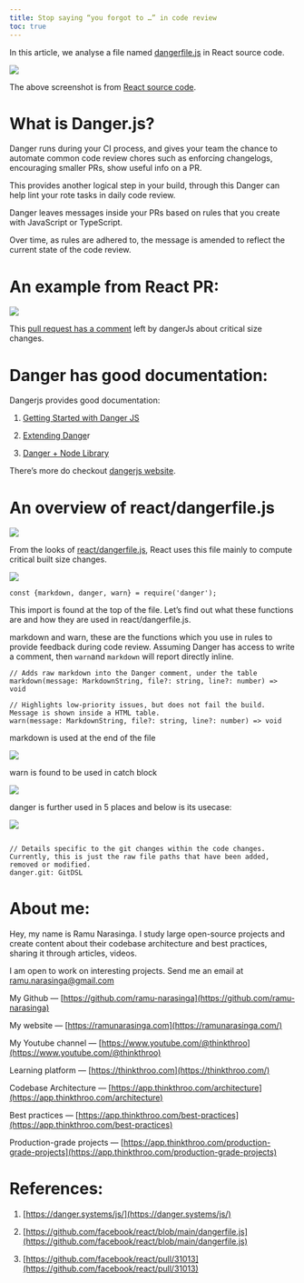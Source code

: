 ```yaml
---
title: Stop saying “you forgot to …” in code review
toc: true
---
```


In this article, we analyse a file named [dangerfile.js](https://github.com/facebook/react/blob/main/dangerfile.js) in React source code.

![](https://miro.medium.com/v2/resize:fit:875/1*5CsCitxiOUMGLB4kBiiRxg.png)

The above screenshot is from [React source code](https://github.com/facebook/react/blob/main/dangerfile.js).

# **What is Danger.js?**

Danger runs during your CI process, and gives your team the chance to automate common code review chores such as enforcing changelogs, encouraging smaller PRs, show useful info on a PR.

This provides another logical step in your build, through this Danger can help lint your rote tasks in daily code review.

Danger leaves messages inside your PRs based on rules that you create with JavaScript or TypeScript.

Over time, as rules are adhered to, the message is amended to reflect the current state of the code review.

# **An example from React PR:**

![](https://miro.medium.com/v2/resize:fit:875/1*ozkVVfTl4ywx-NuLLJgeow.png)

This [pull request has a comment](https://github.com/facebook/react/pull/31013#issuecomment-2364645268) left by dangerJs about critical size changes.

# **Danger has good documentation:**

Dangerjs provides good documentation:

1. [Getting Started with Danger JS](https://danger.systems/js/guides/getting_started)
    
2. [Extending Dange](https://danger.systems/js/usage/extending-danger)r
    
3. [Danger + Node Library](https://danger.systems/js/tutorials/node-library)
    

There’s more do checkout [dangerjs website](https://danger.systems/js/).

# **An overview of react/dangerfile.js**

![](https://miro.medium.com/v2/resize:fit:875/1*8qD2sdeATINYu3Jrhz33Hw.png)

From the looks of [react/dangerfile.js](https://github.com/facebook/react/blob/main/dangerfile.js), React uses this file mainly to compute critical built size changes.

![](https://miro.medium.com/v2/resize:fit:875/1*WedCb8yAv_xkaVYiQ7Iy0Q.png)

```plaintext
const {markdown, danger, warn} = require('danger');
```

This import is found at the top of the file. Let’s find out what these functions are and how they are used in react/dangerfile.js.

markdown and warn, these are the functions which you use in rules to provide feedback during code review. Assuming Danger has access to write a comment, then `warn`and `markdown` will report directly inline.

```plaintext
// Adds raw markdown into the Danger comment, under the table
markdown(message: MarkdownString, file?: string, line?: number) => void

// Highlights low-priority issues, but does not fail the build. Message is shown inside a HTML table.
warn(message: MarkdownString, file?: string, line?: number) => void
```

markdown is used at the end of the file

![](https://miro.medium.com/v2/resize:fit:875/1*RawSl-kvBjMR0S_aK3bsrw.png)

warn is found to be used in catch block

![](https://miro.medium.com/v2/resize:fit:875/1*La0XFcdpQVEKiyzf2HzTfQ.png)

danger is further used in 5 places and below is its usecase:

![](https://miro.medium.com/v2/resize:fit:875/1*sIakwWoNU_74UWY5ZBVAiQ.png)

```plaintext

// Details specific to the git changes within the code changes. Currently, this is just the raw file paths that have been added, removed or modified.
danger.git: GitDSL
```

# **About me:**

Hey, my name is Ramu Narasinga. I study large open-source projects and create content about their codebase architecture and best practices, sharing it through articles, videos.

I am open to work on interesting projects. Send me an email at ramu.narasinga@gmail.com

My Github — [https://github.com/ramu-narasinga](https://github.com/ramu-narasinga)

My website — [https://ramunarasinga.com](https://ramunarasinga.com/)

My Youtube channel — [https://www.youtube.com/@thinkthroo](https://www.youtube.com/@thinkthroo)

Learning platform — [https://thinkthroo.com](https://thinkthroo.com/)

Codebase Architecture — [https://app.thinkthroo.com/architecture](https://app.thinkthroo.com/architecture)

Best practices — [https://app.thinkthroo.com/best-practices](https://app.thinkthroo.com/best-practices)

Production-grade projects — [https://app.thinkthroo.com/production-grade-projects](https://app.thinkthroo.com/production-grade-projects)

# **References:**

1. [https://danger.systems/js/](https://danger.systems/js/)
    
2. [https://github.com/facebook/react/blob/main/dangerfile.js](https://github.com/facebook/react/blob/main/dangerfile.js)
    
3. [https://github.com/facebook/react/pull/31013](https://github.com/facebook/react/pull/31013)
